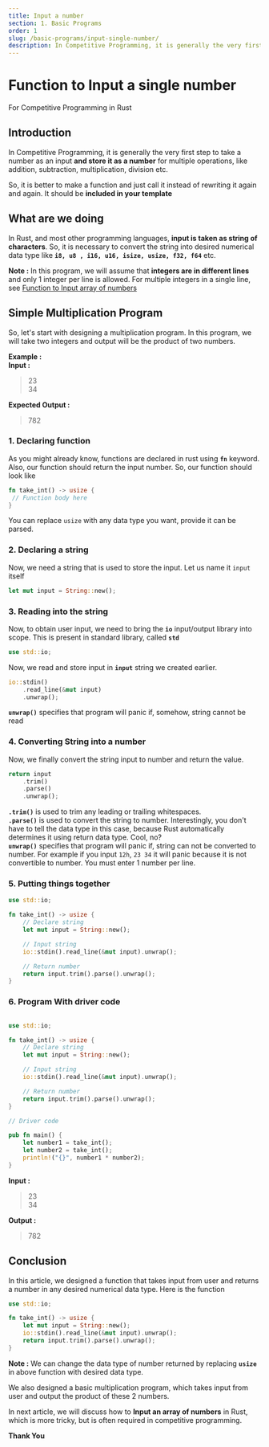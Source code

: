 ```yaml
---
title: Input a number
section: 1. Basic Programs
order: 1
slug: /basic-programs/input-single-number/
description: In Competitive Programming, it is generally the very first step to take a number as an input. We will design a function that takes input and returns a number in any desired numerical data type, and we will also make Simple Multiplication Program.
---
```


# Function to Input a single number
For Competitive Programming in Rust

## Introduction

In Competitive Programming, it is generally the very first step to take a number as an input **and store it as a number** for multiple operations, like addition, subtraction, multiplication, division etc.

So, it is better to make a function and just call it instead of rewriting it again and again. It should be **included in your template**

## What are we doing

In Rust, and most other programming languages, **input is taken as string of characters**. So, it is necessary to convert the string into desired numerical data type like **`i8, u8 , i16, u16, isize, usize, f32, f64`** etc.

**Note :** In this program, we will assume that **integers are in different lines** and only 1 integer per line is allowed. For multiple integers in a single line, see [Function to Input array of numbers](/basic-programs/input-array-of-numbers/)

## Simple Multiplication Program

So, let's start with designing a multiplication program. In this program, we will take two integers and output will be the product of two numbers.

**Example :** <br />
**Input :**
> 23 <br />
34

**Expected Output :**
> 782

### 1. Declaring function

As you might already know, functions are declared in rust using **`fn`** keyword. Also, our function should return the input number. So, our function should look like

```rust
fn take_int() -> usize {
 // Function body here
}
```

You can replace `usize` with any data type you want, provide it can be parsed.

### 2. Declaring a string

Now, we need a string that is used to store the input. Let us name it `input` itself

```rust
let mut input = String::new();
```

### 3. Reading into the string

Now,  to obtain user input, we need to bring the **`io`** input/output library into scope. This is present in standard library, called **`std`**

```rust
use std::io;
```

Now, we read and store input in **`input`** string  we created earlier.

``` rust
io::stdin()
    .read_line(&mut input)
    .unwrap();
```
**`unwrap()`** specifies that program will panic if, somehow, string cannot be read

### 4. Converting String into a number

Now, we finally convert the string input to number and return the value.

``` rust
return input
    .trim()
    .parse()
    .unwrap();
```

**`.trim()`** is used to trim any leading or trailing whitespaces. <br />
**`.parse()`** is used to convert the string to number. Interestingly, you don't have to tell the data type in this case, because Rust automatically determines it using return data type. Cool, no? <br />
**`unwrap()`** specifies that program will panic if, string can not be converted to number. For example if you input `12h`, `23 34` it will panic because it is not convertible to number. You must enter 1 number per line.

### 5. Putting things together

```rust
use std::io;

fn take_int() -> usize {
    // Declare string
    let mut input = String::new();

    // Input string
    io::stdin().read_line(&mut input).unwrap();

    // Return number
    return input.trim().parse().unwrap();
}
```

### 6. Program With driver code

```rust

use std::io;

fn take_int() -> usize {
    // Declare string
    let mut input = String::new();

    // Input string
    io::stdin().read_line(&mut input).unwrap();

    // Return number
    return input.trim().parse().unwrap();
}

// Driver code

pub fn main() {
    let number1 = take_int();
    let number2 = take_int();
    println!("{}", number1 * number2);
}
```

**Input :**
> 23 <br />
34

**Output :**
> 782

## Conclusion

In this article, we designed a function that takes input from user and returns a number in any desired numerical data type. Here is the function

```rust
use std::io;

fn take_int() -> usize {
    let mut input = String::new();
    io::stdin().read_line(&mut input).unwrap();
    return input.trim().parse().unwrap();
}
```

**Note :** We can change the data type of number returned by replacing **`usize`** in above function with desired data type.

We also designed a basic multiplication program, which takes input from user and output the product of these 2 numbers.

In next article, we will discuss how to **Input an array of numbers** in Rust, which is more tricky, but is often required in competitive programming.

**Thank You**


<SEO title="Input a number - Rust Programming"
     description="In Competitive Programming, it is generally the very first step to take a number as an input. We will design a function that takes input and returns a number in any desired numerical data type, and we will also make Simple Multiplication Program."
     />